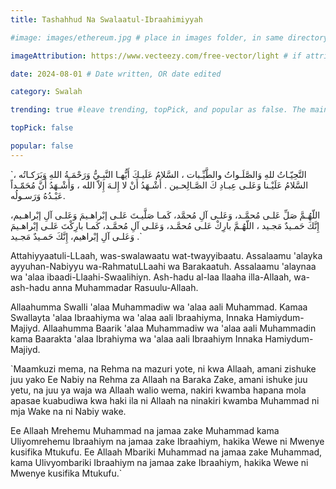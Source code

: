 ```yaml
---
title: Tashahhud Na Swalaatul-Ibraahimiyyah

#image: images/ethereum.jpg # place in images folder, in same directory

imageAttribution: https://www.vecteezy.com/free-vector/light # if attribution needed, put link to source

date: 2024-08-01 # Date written, OR date edited

category: Swalah

trending: true #leave trending, topPick, and popular as false. The maintainers typically decide this :)

topPick: false

popular: false
---
```



`التَّحِيّـاتُ للهِ وَالصَّلَـواتُ والطَّيِّـبات ، السَّلامُ عَلَيـكَ  أَيُّهـا النَّبِـيُّ  وَرَحْمَـةُ اللهِ وَبَرَكـاتُه ، السَّلامُ عَلَيْـنا وَعَلـى عِبـادِ كَ الصَّـالِحـين . أَشْـهَدُ أَنْ لا إِلـهَ إِلاّ الله ، وَأَشْـهَدُ أَنَّ مُحَمّـداً عَبْـدُهُ وَرَسـولُه.

اللّهُـمَّ صَلِّ عَلـى مُحمَّـد، وَعَلـى آلِ مُحمَّد، كَمـا صَلَّيـتَ عَلـى إبْراهـيمَ وَعَلـى آلِ إبْراهـيم، إِنَّكَ حَمـيدٌ مَجـيد ، اللّهُـمَّ بارِكْ عَلـى مُحمَّـد، وَعَلـى آلِ مُحمَّـد،  كَمـا بارِكْتَ عَلـى إبْراهـيمَ وَعَلـى آلِ إبْراهيم، إِنَّكَ حَمـيدٌ مَجـيد .`

 

Attahiyyaatuli-LLaah, was-swalawaatu wat-twayyibaatu. Assalaamu 'alayka ayyuhan-Nabiyyu wa-RahmatuLLaahi wa Barakaatuh. Assalaamu 'alaynaa wa 'alaa ibaadi-Llaahi-Swaalihiyn. Ash-hadu al-laa Ilaaha illa-Allaah, wa-ash-hadu anna Muhammadar Rasuulu-Allaah.  

 

Allaahumma Swalli 'alaa Muhammadiw wa 'alaa aali Muhammad. Kamaa Swallayta 'alaa Ibraahiyma wa 'alaa aali Ibraahiyma, Innaka Hamiydum-Majiyd. Allaahumma Baarik 'alaa Muhammadiw wa 'alaa aali Muhammadin kama Baarakta 'alaa Ibrahiyma wa 'alaa aali Ibraahiym Innaka Hamiydum-Majiyd. 

 

`Maamkuzi mema, na Rehma na mazuri yote, ni kwa Allaah, amani zishuke juu yako Ee Nabiy na Rehma za Allaah na Baraka Zake, amani ishuke juu yetu, na juu ya waja wa Allaah walio wema, nakiri kwamba hapana mola apasae kuabudiwa kwa haki ila ni Allaah  na ninakiri kwamba Muhammad ni mja Wake na ni Nabiy wake.

 

Ee Allaah Mrehemu Muhammad na jamaa zake Muhammad kama Uliyomrehemu Ibraahiym na jamaa zake Ibraahiym, hakika Wewe ni Mwenye kusifika Mtukufu. Ee Allaah Mbariki Muhammad na jamaa zake Muhammad, kama Ulivyombariki Ibraahiym na jamaa zake Ibraahiym, hakika Wewe ni Mwenye kusifika Mtukufu.`
